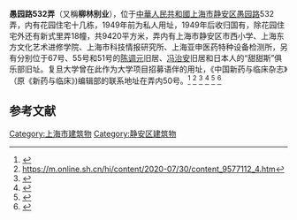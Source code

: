 '''愚园路532弄'''（又稱'''柳林别业'''），位于[[中華人民共和國|中華人民共和國]][[上海市|上海市]][[静安区|静安区]][[愚园路|愚园路]]532弄，内有花园住宅十几栋，1949年前为私人用址，1949年后收归国有，除花园住宅外还有新式里弄18幢，共9420平方米，弄内有上海市静安区市西小学、上海东方文化艺术进修学院、上海市科技情报研究所、上海亚申医药特种设备检测所，另有分别位于67号、55号和51号的[[陈调元|陈调元]]旧居、[[冯治安|冯治安]]旧居和日本人的“甜甜斯”俱乐部旧址。复旦大学曾在此作为大学项目招募语伴的用址，《中国新药与临床杂志》（原《新药与临床》)编辑部的联系地址在弄内50号。<ref>{{cite web|url=http://history.fudan.edu.cn/07/e4/c7798a67556/page.htm|title=我系与美国Pepperdine大学项目招募语伴（Language partner）|website=history.fudan.edu.cn|accessdate=2020-09-28|archive-date=2016-10-22|archive-url=https://web.archive.org/web/20161022052056/http://history.fudan.edu.cn/07/e4/c7798a67556/page.htm|dead-url=no}}</ref>
<ref>https://m.online.sh.cn/hi/content/2020-07/30/content_9577112_4.htm</ref>
<ref>{{cite web|url=http://www.sohu.com/a/270612786_100011411|title=静·乐学｜【静安老建筑】走进文保点·四明_愚园|website=www.sohu.com}}</ref>
<ref>{{cite web|url=http://xyyl.cbpt.cnki.net/WKA3/WebPublication/index.aspx?mid=xyyl|title=中国新药与临床杂志|website=xyyl.cbpt.cnki.net|accessdate=2020-09-28|archive-date=2019-08-01|archive-url=https://web.archive.org/web/20190801170555/http://xyyl.cbpt.cnki.net/WKA3/WebPublication/index.aspx?mid=xyyl|dead-url=no}}</ref>
<ref>{{Cite web |url=http://www.kankanews.com/a/2018-03-22/0038378283.shtml |title=存档副本 |accessdate=2020-09-28 |archive-date=2020-02-24 |archive-url=https://web.archive.org/web/20200224014857/http://www.kankanews.com/a/2018-03-22/0038378283.shtml |dead-url=no }}</ref>
<ref>{{cite web|url=http://sqcb.zhoudaosh.com/jas/html/2020-05/13/content_925667.html|title=读者 古稀老人把愚园路情结写成故事集|website=sqcb.zhoudaosh.com}}</ref>

==参考文献==
{{reflist}}

[[Category:上海市建筑物|Category:上海市建筑物]]
[[Category:静安区建筑物|Category:静安区建筑物]]